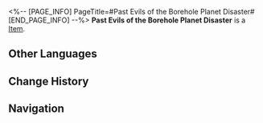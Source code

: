 <%-- [PAGE_INFO]
PageTitle=#Past Evils of the Borehole Planet Disaster#
[END_PAGE_INFO] --%>
{{Item Infobox
|title       = Past Evils of the Borehole Planet Disaster
|id          = 110504
|image       = Item Past Evils of the Borehole Planet Disaster.png
|type        = 
|invCategory = Upgrade Materials
|rarity      = 4
|effect      = Advanced level-up material for Traces.
|description = As a descendant bred personally by the Imperator Insectorum, its only desire is to expand the numbers of its kind. It uses giant scythes to harvest planets for its nest, tirelessly nurturing countless offspring, and devastating innumerable lives until the moment of its death.
|source1     = Echo of War (Seclusion Zone)
}}
{{Description|1=''"On the broken planet, giant locusts blotted out the sky, and swarms of insects poured out of the planet's crust. The stag beetle raised this new nest and presented it as a gift to its Imperator Insectorum... May this horror only exist in historical records, never to appear again."''}}
'''Past Evils of the Borehole Planet Disaster''' is a [[Item]].

==Other Languages==
{{Other Languages
|en   = Past Evils of the Borehole Planet Disaster
|zhs  = 蛀星孕灾的旧恶
|zht  = 蛀星孕災的舊惡
|ja   = 星を蝕む古の悪
|ko   = 별을 갉아먹고 재앙을 낳는 구악
|es   = Agravios pasados de la catástrofe devoraplanetas
|fr   = Ancienne rancune du Désastre de l'ennui
|ru   = Прошлые бедствия червоточины
|th   = Past Evils of the Borehole Planet Disaster
|vi   = Tai Họa Ám Ảnh Trên Hành Tinh Sâu
|de   = Alter Groll aus der Krise des zerfressenen Planeten
|id   = Past Evils of the Borehole Planet Disaster
|pt   = Males Passados do Desastre do Planeta da Perfuração
}}

==Change History==
{{Change History|2.0}}

==Navigation==
{{Upgrade Material Navbox}}